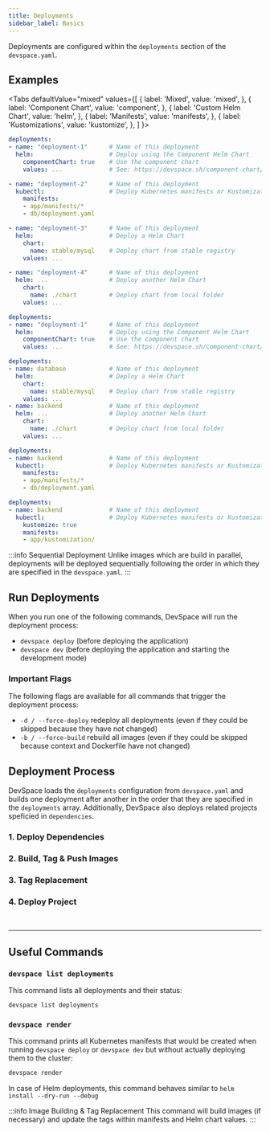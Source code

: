 ```yaml
---
title: Deployments
sidebar_label: Basics
---
```



Deployments are configured within the `deployments` section of the `devspace.yaml`.

## Examples

<Tabs
  defaultValue="mixed"
  values={[
    { label: 'Mixed', value: 'mixed', },
    { label: 'Component Chart', value: 'component', },
    { label: 'Custom Helm Chart', value: 'helm', },
    { label: 'Manifests', value: 'manifests', },
    { label: 'Kustomizations', value: 'kustomize', },
  ]
}>
<TabItem value="mixed">

```yaml
deployments:
- name: "deployment-1"      # Name of this deployment
  helm:                     # Deploy using the Component Helm Chart
    componentChart: true    # Use the component chart
    values: ...             # See: https://devspace.sh/component-chart/docs/introduction

- name: "deployment-2"      # Name of this deployment
  kubectl:                  # Deploy Kubernetes manifests or Kustomizations
    manifests:
    - app/manifests/*
    - db/deployment.yaml

- name: "deployment-3"      # Name of this deployment
  helm:                     # Deploy a Helm Chart
    chart:
      name: stable/mysql    # Deploy chart from stable registry
    values: ...

- name: "deployment-4"      # Name of this deployment
  helm: ...                 # Deploy another Helm Chart
    chart:
      name: ./chart         # Deploy chart from local folder
    values: ...
```

</TabItem>
<TabItem value="component">

```yaml
deployments:
- name: "deployment-1"      # Name of this deployment
  helm:                     # Deploy using the Component Helm Chart
    componentChart: true    # Use the component chart
    values: ...             # See: https://devspace.sh/component-chart/docs/introduction
```

</TabItem>
<TabItem value="helm">

```yaml
deployments:
- name: database            # Name of this deployment
  helm:                     # Deploy a Helm Chart
    chart:
      name: stable/mysql    # Deploy chart from stable registry
    values: ...
- name: backend             # Name of this deployment
  helm: ...                 # Deploy another Helm Chart
    chart:
      name: ./chart         # Deploy chart from local folder
    values: ...
```

</TabItem>
<TabItem value="manifests">

```yaml
deployments:
- name: backend             # Name of this deployment
  kubectl:                  # Deploy Kubernetes manifests or Kustomizations
    manifests:
    - app/manifests/*
    - db/deployment.yaml
```

</TabItem>
<TabItem value="kustomize">

```yaml
deployments:
- name: backend             # Name of this deployment
  kubectl:                  # Deploy Kubernetes manifests or Kustomizations
    kustomize: true
    manifests:
    - app/kustomization/
```

</TabItem>
</Tabs>

:::info Sequential Deployment
Unlike images which are build in parallel, deployments will be deployed sequentially following the order in which they are specified in the `devspace.yaml`.
:::

## Run Deployments
When you run one of the following commands, DevSpace will run the deployment process:
- `devspace deploy` (before deploying the application)
- `devspace dev` (before deploying the application and starting the development mode)

### Important Flags
The following flags are available for all commands that trigger the deployment process:
- `-d / --force-deploy` redeploy all deployments (even if they could be skipped because they have not changed)
- `-b / --force-build` rebuild all images (even if they could be skipped because context and Dockerfile have not changed)


## Deployment Process
DevSpace loads the `deployments` configuration from `devspace.yaml` and builds one deployment after another in the order that they are specified in the `deployments` array. Additionally, DevSpace also deploys related projects speficied in `dependencies`.


### 1. Deploy Dependencies

<FragmentWorkflowDeployDependencies/>


### 2. Build, Tag &amp; Push Images

<FragmentWorkflowBuildImages/>


### 3. Tag Replacement

<FragmentWorkflowReplaceTags/>


### 4. Deploy Project

<FragmentWorkflowDeployProject/>

<br/>

---

## Useful Commands

### `devspace list deployments`
This command lists all deployments and their status:
```bash
devspace list deployments
```

### `devspace render`
This command prints all Kubernetes manifests that would be created when running `devspace deploy` or `devspace dev` but without actually deploying them to the cluster:
```bash
devspace render
```
In case of Helm deployments, this command behaves similar to `helm install --dry-run --debug`

:::info Image Building & Tag Replacement
This command will build images (if necessary) and update the tags within manifests and Helm chart values.
:::
